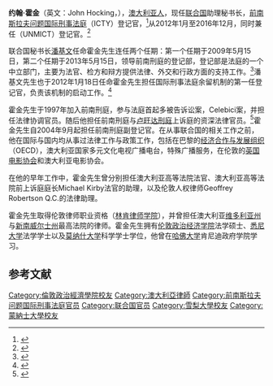 '''约翰·霍金'''（英文：John Hocking，{{bd|1957年|8月6日}}），[[澳大利亚人|澳大利亚人]]，现任[[联合国|联合国]]助理秘书长，[[前南斯拉夫问题国际刑事法庭|前南斯拉夫问题国际刑事法庭]]（ICTY）登记官，<ref>{{Cite web|url=http://www.icty.org/sid/168|title=ICTY Website|accessdate=11 January 2017|author=|date=|publisher=|archive-date=2016-03-03|archive-url=https://web.archive.org/web/20160303225231/http://www.icty.org/sid/168|dead-url=no}}</ref>从2012年1月至2016年12月，同时兼任{{link-en|国际刑事法庭余留机制|Mechanism_for_International_Criminal_Tribunals}}（UNMICT）登记官。<ref>{{Cite web|url=http://www.unmict.org/en/about/principals/registrar|title=Profile|accessdate=11 January 2017|author=|date=|publisher=|archive-date=2017-07-14|archive-url=https://web.archive.org/web/20170714141326/http://www.unmict.org/en/about/principals/registrar|dead-url=no}}</ref>

联合国秘书长[[潘基文|潘基文]]任命霍金先生连任两个任期：第一个任期于2009年5月15日，第二个任期于2013年5月15日，领导前南刑庭的登记部，登记部是法庭的一个中立部门，主要为法官、检方和辩方提供法律、外交和行政方面的支持工作。<ref>{{Cite web|url=http://www.icty.org/sections/AbouttheICTY/Registry|title=ICTY Registry|accessdate=11 January 2017|author=|date=|publisher=|deadurl=yes|archiveurl=https://web.archive.org/web/20150222151045/http://www.icty.org/sections/AbouttheICTY/Registry|archivedate=2015年2月22日}}</ref>潘基文先生也于2012年1月18日任命霍金先生担任国际刑事法庭余留机制的第一任登记官，负责该机制的启动工作。<ref>{{Cite web|url=http://www.un.org/press/en/2012/sga1319.doc.htm|title=Profile|accessdate=11 January 2017|author=|date=|publisher=|archive-date=2018-03-27|archive-url=https://web.archive.org/web/20180327213030/https://www.un.org/press/en/2012/sga1319.doc.htm|dead-url=no}}</ref>

霍金先生于1997年加入前南刑庭，参与法庭首起多被告诉讼案，Celebici案，并担任法律协调官员。随后他担任前南刑庭与[[卢旺达问题国际刑事法庭|卢旺达刑庭]]上诉庭的资深法律官员。<ref>{{Cite web|url=http://www.unictr.org/en/news/mr-hocking-appointed-registrar-international-residual-mechanism-criminal-tribunals|title=Profile ICTR|accessdate=11 January 2017|author=|date=|publisher=|archive-date=2015-10-02|archive-url=https://web.archive.org/web/20151002163055/http://www.unictr.org/en/news/mr-hocking-appointed-registrar-international-residual-mechanism-criminal-tribunals|dead-url=no}}</ref>霍金先生自2004年9月起担任前南刑庭副登记官。在从事联合国的相关工作之前，他在国际与国内均从事过法律工作与政策工作，包括在巴黎的[[经济合作与发展组织|经济合作与发展组织]]（OECD），澳大利亚国家多元文化电视广播电台，特殊广播服务，在伦敦的[[英國電影協會|英国电影协会]]和澳大利亚电影协会。

在他的早年工作中，霍金先生曾分别担任澳大利亚高等法院法官、澳大利亚高等法院前上诉庭庭长Michael Kirby法官的助理，以及伦敦人权律师Geoffrey Robertson Q.C.的法律助理。

霍金先生取得伦敦律师职业资格（[[林肯律師學院|林肯律师学院]]），并曾担任澳大利亚[[維多利亞州|维多利亚州]]与[[新南威爾士州|新南威尔士州]]最高法院的律师。霍金先生拥有[[倫敦政治經濟學院|伦敦政治经济学院]]法学硕士、[[悉尼大學|悉尼大学]]法学学士以及[[蒙纳士大学|莫纳什大学]]科学学士学位，他曾在[[哈佛大学|哈佛大学]]肯尼迪政府学院学习。

== 参考文献 ==
{{reflist}}
{{DEFAULTSORT:Hocking, John}}
[[Category:倫敦政治經濟學院校友|Category:倫敦政治經濟學院校友]]
[[Category:澳大利亞律師|Category:澳大利亞律師]]
[[Category:前南斯拉夫问题国际刑事法庭官员|Category:前南斯拉夫问题国际刑事法庭官员]]
[[Category:联合国官员|Category:联合国官员]]
[[Category:雪梨大學校友|Category:雪梨大學校友]]
[[Category:蒙納士大學校友|Category:蒙納士大學校友]]